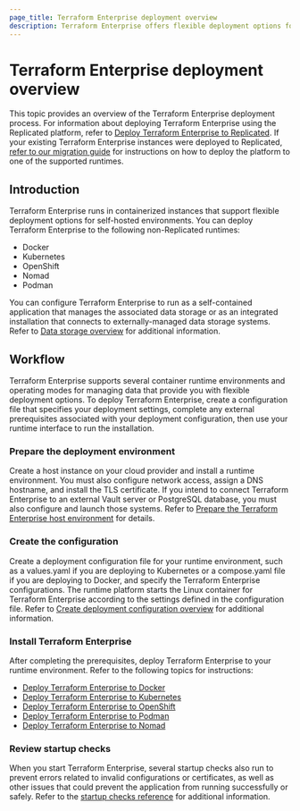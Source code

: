 ```yaml
---
page_title: Terraform Enterprise deployment overview
description: Terraform Enterprise offers flexible deployment options for container runtime environments and data management modes. Learn about the deployment process.
---
```


# Terraform Enterprise deployment overview

This topic provides an overview of the Terraform Enterprise deployment process. For information about deploying Terraform Enterprise using the Replicated platform, refer to [Deploy Terraform Enterprise to Replicated](/terraform/enterprise/deploy/replicated). If your existing Terraform Enterprise instances were deployed to Replicated, [refer to our migration guide](/terraform/enterprise/deploy/replicated-migration) for instructions on how to deploy the platform to one of the supported runtimes.

## Introduction

Terraform Enterprise runs in containerized instances that support flexible deployment options for self-hosted environments. You can deploy Terraform Enterprise to the following non-Replicated runtimes:

- Docker
- Kubernetes
- OpenShift
- Nomad
- Podman


You can configure Terraform Enterprise to run as a self-contained application that manages the associated data storage or as an integrated installation that connects to externally-managed data storage systems. Refer to [Data storage overview](/terraform/enterprise/deploy/configuration/storage) for additional information.

## Workflow

Terraform Enterprise supports several container runtime environments and operating modes for managing data that provide you with flexible deployment options. To deploy Terraform Enterprise, create a configuration file that specifies your deployment settings, complete any external prerequisites associated with your deployment configuration, then use your runtime interface to run the installation. 

### Prepare the deployment environment

Create a host instance on your cloud provider and install a runtime environment. You must also configure network access, assign a DNS hostname, and install the TLS certificate. If you intend to connect Terraform Enterprise to an external Vault server or PostgreSQL database, you must also configure and launch those systems. Refer to [Prepare the Terraform Enterprise host environment](/terraform/enterprise/deploy/prepare-host/) for details. 

### Create the configuration

Create a deployment configuration file for your runtime environment, such as a values.yaml if you are deploying to Kubernetes or a compose.yaml file if you are deploying to Docker, and specify the Terraform Enterprise configurations. The runtime platform starts the Linux container for Terraform Enterprise according to the settings defined in the configuration file. Refer to [Create deployment configuration overview](/terraform/enterprise/deploy/configuration/) for additional information.

### Install Terraform Enterprise

After completing the prerequisites, deploy Terraform Enterprise to your runtime environment. Refer to the following topics for instructions:

- [Deploy Terraform Enterprise to Docker](/terraform/enterprise/deploy/docker)
- [Deploy Terraform Enterprise to Kubernetes](/terraform/enterprise/deploy/kubernetes)
- [Deploy Terraform Enterprise to OpenShift](/terraform/enterprise/deploy/openshift)
- [Deploy Terraform Enterprise to Podman](/terraform/enterprise/deploy/podman)
- [Deploy Terraform Enterprise to Nomad](/terraform/enterprise/deploy/nomad)

### Review startup checks

When you start Terraform Enterprise, several startup checks also run to prevent errors related to invalid configurations or certificates, as well as other issues that could prevent the application from running successfully or safely. Refer to the [startup checks reference](/terraform/enterprise/deploy/reference/startup-checks) for additional information.


